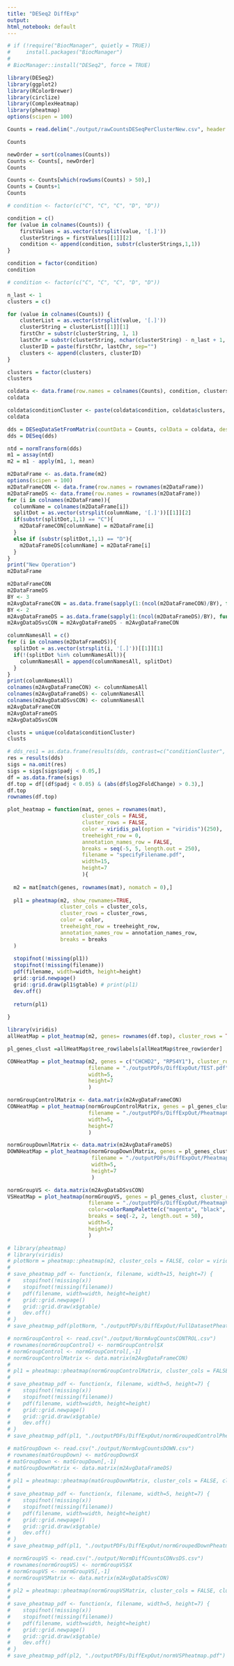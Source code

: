 ```yaml
---
title: "DESeq2 DiffExp"
output:
html_notebook: default
---
```


```r
# if (!require("BiocManager", quietly = TRUE))
#     install.packages("BiocManager")
# 
# BiocManager::install("DESeq2", force = TRUE)
```


```r
library(DESeq2)
library(ggplot2)
library(RColorBrewer)
library(circlize)
library(ComplexHeatmap)
library(pheatmap)
options(scipen = 100)
```

```r
Counts = read.delim("./output/rawCountsDESeqPerClusterNew.csv", header = TRUE, row.names = 1, sep = ",")
```

```r
Counts
```
```r
newOrder = sort(colnames(Counts))
Counts <- Counts[, newOrder]
Counts
```


```r
Counts <- Counts[which(rowSums(Counts) > 50),]
Counts = Counts+1
Counts
```

```r
# condition <- factor(c("C", "C", "C", "D", "D"))

condition = c()
for (value in colnames(Counts)) {
    firstValues = as.vector(strsplit(value, '[.]'))
    clusterStrings = firstValues[[1]][2]
    condition <- append(condition, substr(clusterStrings,1,1))
}

condition = factor(condition)
condition
```

```r
# condition <- factor(c("C", "C", "C", "D", "D"))

n_last <- 1  
clusters = c()

for (value in colnames(Counts)) {
    clusterList = as.vector(strsplit(value, '[.]'))
    clusterString = clusterList[[1]][1]
    firstChr = substr(clusterString, 1, 1)
    lastChr = substr(clusterString, nchar(clusterString) - n_last + 1, nchar(clusterString))
    clusterID = paste(firstChr, lastChr, sep="")
    clusters <- append(clusters, clusterID)
}

clusters = factor(clusters)
clusters
```

```r
coldata <- data.frame(row.names = colnames(Counts), condition, clusters)
coldata
```
```r
coldata$conditionCluster <- paste(coldata$condition, coldata$clusters, sep="_")
coldata
```

```r
dds = DESeqDataSetFromMatrix(countData = Counts, colData = coldata, design = ~conditionCluster)
dds = DESeq(dds)
```


```r
ntd = normTransform(dds)
m1 = assay(ntd)
m2 = m1 - apply(m1, 1, mean)
```


```r
m2DataFrame <- as.data.frame(m2)
options(scipen = 100)
m2DataFrameCON <- data.frame(row.names = rownames(m2DataFrame))
m2DataFrameDS <- data.frame(row.names = rownames(m2DataFrame))
for (i in colnames(m2DataFrame)){
  columnName = colnames(m2DataFrame[i])
  splitDot = as.vector(strsplit(columnName, '[.]'))[[1]][2]
  if(substr(splitDot,1,1) == "C"){
    m2DataFrameCON[columnName] = m2DataFrame[i]
  }
  else if (substr(splitDot,1,1) == "D"){
    m2DataFrameDS[columnName] = m2DataFrame[i]
  }
}
print("New Operation")
m2DataFrame

m2DataFrameCON
m2DataFrameDS
BY <- 3
m2AvgDataFrameCON = as.data.frame(sapply(1:(ncol(m2DataFrameCON)/BY), function(x) rowMeans(m2DataFrameCON[, ((x * BY) - BY + 1):(x * BY)])))
BY <- 2
m2AvgDataFrameDS = as.data.frame(sapply(1:(ncol(m2DataFrameDS)/BY), function(x) rowMeans(m2DataFrameDS[, ((x * BY) - BY + 1):(x * BY)])))
m2AvgDataDSvsCON = m2AvgDataFrameDS - m2AvgDataFrameCON

columnNamesAll = c()
for (i in colnames(m2DataFrameDS)){
  splitDot = as.vector(strsplit(i, '[.]'))[[1]][1]
  if(!(splitDot %in% columnNamesAll)){
    columnNamesAll = append(columnNamesAll, splitDot)
  }
}
print(columnNamesAll)
colnames(m2AvgDataFrameCON) <- columnNamesAll
colnames(m2AvgDataFrameDS) <- columnNamesAll
colnames(m2AvgDataDSvsCON) <- columnNamesAll
m2AvgDataFrameCON
m2AvgDataFrameDS
m2AvgDataDSvsCON
```
```r
clusts = unique(coldata$conditionCluster)
clusts
```

```r
# dds_res1 = as.data.frame(results(dds, contrast=c("conditionCluster", "C_IC", "D_IC")))
res = results(dds)
sigs = na.omit(res)
sigs = sigs[sigs$padj < 0.05,]
df = as.data.frame(sigs)
df.top = df[(df$padj < 0.05) & (abs(df$log2FoldChange) > 0.3),]
df.top
rownames(df.top)
```

```r
plot_heatmap = function(mat, genes = rownames(mat), 
                        cluster_cols = FALSE, 
                        cluster_rows = FALSE, 
                        color = viridis_pal(option = "viridis")(250), 
                        treeheight_row = 0, 
                        annotation_names_row = FALSE, 
                        breaks = seq(-5, 5, length.out = 250),
                        filename = "specifyFilename.pdf", 
                        width=15, 
                        height=7
                        ){
  
  m2 = mat[match(genes, rownames(mat), nomatch = 0),]
  
  pl1 = pheatmap(m2, show_rownames=TRUE, 
                 cluster_cols = cluster_cols, 
                 cluster_rows = cluster_rows, 
                 color = color, 
                 treeheight_row = treeheight_row, 
                 annotation_names_row = annotation_names_row, 
                 breaks = breaks
  )
  
  stopifnot(!missing(pl1))
  stopifnot(!missing(filename))
  pdf(filename, width=width, height=height)
  grid::grid.newpage()
  grid::grid.draw(pl1$gtable) # print(pl1) 
  dev.off()
  
  return(pl1)
  
}
```

```r
library(viridis)
allHeatMap = plot_heatmap(m2, genes= rownames(df.top), cluster_rows = TRUE, cluster_cols = TRUE, filename = "./outputPDFs/DiffExpOut/allDatasetPheatmap.pdf")
```


```r
pl_genes_clust =allHeatMap$tree_row$labels[allHeatMap$tree_row$order]
```


```r
CONHeatMap = plot_heatmap(m2, genes = c("CHCHD2", "RPS4Y1"), cluster_rows = FALSE, 
                          filename = "./outputPDFs/DiffExpOut/TEST.pdf", 
                          width=5,
                          height=7
                          )
```


```r
normGroupControlMatrix <- data.matrix(m2AvgDataFrameCON)
CONHeatMap = plot_heatmap(normGroupControlMatrix, genes = pl_genes_clust, cluster_rows = FALSE, 
                          filename = "./outputPDFs/DiffExpOut/PheatmapCONTROL.pdf", 
                          width=5,
                          height=7
                          )
```

```r
normGroupDownlMatrix <- data.matrix(m2AvgDataFrameDS)
DOWNHeatMap = plot_heatmap(normGroupDownlMatrix, genes = pl_genes_clust, cluster_rows = FALSE, 
                           filename = "./outputPDFs/DiffExpOut/PheatmapDOWN.pdf", 
                           width=5,
                           height=7
                           )
```

```r
normGroupVS <- data.matrix(m2AvgDataDSvsCON)
VSHeatMap = plot_heatmap(normGroupVS, genes = pl_genes_clust, cluster_rows = FALSE, 
                          filename = "./outputPDFs/DiffExpOut/PheatmapVS.pdf", 
                          color=colorRampPalette(c("magenta", "black", "yellow"))(50),
                          breaks = seq(-2, 2, length.out = 50),
                          width=5,
                          height=7
                          )
```



```r
# library(pheatmap)
# library(viridis)
# plotNorm = pheatmap::pheatmap(m2, cluster_cols = FALSE, color = viridis_pal(option = "viridis")(250), treeheight_row = 0, annotation_names_row = FALSE, breaks = seq(-5, 5, length.out = 250))
# 
# save_pheatmap_pdf <- function(x, filename, width=15, height=7) {
#    stopifnot(!missing(x))
#    stopifnot(!missing(filename))
#    pdf(filename, width=width, height=height)
#    grid::grid.newpage()
#    grid::grid.draw(x$gtable)
#    dev.off()
# }
# save_pheatmap_pdf(plotNorm, "./outputPDFs/DiffExpOut/FullDatasetPheatmapClusterColOFF.pdf")
```

```r
# normGroupControl <- read.csv("./output/NormAvgCountsCONTROL.csv")
# rownames(normGroupControl) <- normGroupControl$X
# normGroupControl <- normGroupControl[,-1]
# normGroupControlMatrix <- data.matrix(m2AvgDataFrameCON)
# 
# pl1 = pheatmap::pheatmap(normGroupControlMatrix, cluster_cols = FALSE, cluster_rows = TRUE, color = viridis_pal(option = "viridis")(250), treeheight_row = 0, annotation_names_row = FALSE, breaks = seq(-5, 5, length.out = 250))
# 
# save_pheatmap_pdf <- function(x, filename, width=5, height=7) {
#    stopifnot(!missing(x))
#    stopifnot(!missing(filename))
#    pdf(filename, width=width, height=height)
#    grid::grid.newpage()
#    grid::grid.draw(x$gtable)
#    dev.off()
# }
# save_pheatmap_pdf(pl1, "./outputPDFs/DiffExpOut/normGroupedControlPheatmap.pdf")
```

```r
# matGroupDown <- read.csv("./output/NormAvgCountsDOWN.csv")
# rownames(matGroupDown) <- matGroupDown$X
# matGroupDown <- matGroupDown[,-1]
# matGroupDownMatrix <- data.matrix(m2AvgDataFrameDS)
# 
# pl1 = pheatmap::pheatmap(matGroupDownMatrix, cluster_cols = FALSE, cluster_rows = TRUE, color = viridis_pal(option = "viridis")(250), treeheight_row = 0, annotation_names_row = FALSE, breaks = seq(-5, 5, length.out = 250))
# 
# save_pheatmap_pdf <- function(x, filename, width=5, height=7) {
#    stopifnot(!missing(x))
#    stopifnot(!missing(filename))
#    pdf(filename, width=width, height=height)
#    grid::grid.newpage()
#    grid::grid.draw(x$gtable)
#    dev.off()
# }
# save_pheatmap_pdf(pl1, "./outputPDFs/DiffExpOut/normGroupedDownPheatmap.pdf")
```

```r
# normGroupVS <- read.csv("./output/NormDiffCountsCONvsDS.csv")
# rownames(normGroupVS) <- normGroupVS$X
# normGroupVS <- normGroupVS[,-1]
# normGroupVSMatrix <- data.matrix(m2AvgDataDSvsCON)
# 
# pl2 = pheatmap::pheatmap(normGroupVSMatrix, cluster_cols = FALSE, cluster_rows = TRUE, color=colorRampPalette(c("yellow", "black", "magenta"))(50), treeheight_row = 0, annotation_names_row = FALSE, breaks = seq(-2, 2, length.out = 50))
# 
# save_pheatmap_pdf <- function(x, filename, width=5, height=7) {
#    stopifnot(!missing(x))
#    stopifnot(!missing(filename))
#    pdf(filename, width=width, height=height)
#    grid::grid.newpage()
#    grid::grid.draw(x$gtable)
#    dev.off()
# }
# save_pheatmap_pdf(pl2, "./outputPDFs/DiffExpOut/normVSPheatmap.pdf")
```
